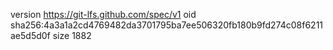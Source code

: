 version https://git-lfs.github.com/spec/v1
oid sha256:4a3a1a2cd4769482da3701795ba7ee506320fb180b9fd274c08f6211ae5d5d0f
size 1882
